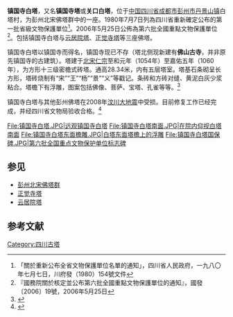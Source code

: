 {{otheruses|subject=位于四川省成都市彭州市的第六批[[全国重点文物保护单位|全国重点文物保护单位]]镇国寺白塔|other=位于江苏省扬州市的'''镇国寺塔'''|镇国寺塔}}
{{msg:四川省文物保護單位
|名稱 = 關口白塔
|編號 = 80
|圖片 = 
|級別 = S1
|分類 = 
|時代 = [[宋代|宋代]]
|地点 = [[四川省|四川省]][[彭縣|彭縣]][[關口鎮|關口鎮]]
|坐標 =
|登錄 = 1980年7月7日
}}
{{msg:四川省文物保護單位
|名稱 = 彭州佛塔-镇国寺塔
|編號 = 698
|圖片 = 镇国寺白塔.JPG
|級別 = 106
|分類 = 古建筑
|時代 = 宋
|地点 = [[四川省|四川省]][[彭州市|彭州市]]
|坐標 = {{coord|31|04|22.3|N|103|50|46.5|E}}
|登錄 = 2006年5月25日
}}
'''镇国寺白塔'''，又名'''镇国寺塔'''或'''关口白塔'''，位于[[中国|中国]][[四川省|四川省]][[成都市|成都市]][[彭州市|彭州市]][[丹景山镇|丹景山镇]]白塔村，为彭州北宋佛塔群中的一座。1980年7月7日列為四川省重新確定公布的第一批省級文物保護單位<ref>「關於重新公布全省文物保護單位名單的通知」，四川省人民政府，一九八〇年七月七日，川府發（1980）154號文件</ref>。2006年5月25日公佈為第六批全國重點文物保護單位<ref>『國務院關於核定並公布第六批全國重點文物保護單位的通知』，國發〔2006〕19號，2006年5月25日</ref>。包括镇国寺白塔与[[云居院塔|云居院塔]]、[[正觉寺塔|正觉寺塔]]等三座佛塔。

镇国寺白塔以镇国寺而得名，镇国寺现已不存（塔北侧现新建有'''佛山古寺'''，并非原先镇国寺的古建筑）。塔建于[[北宋|北宋]][[仁宗|仁宗]]至和元年（1054年）至嘉佑五年（1060年），为方形十三级密檐式砖塔。通高28.34米，内有五层塔室。塔基石条砌呈长方形，塔砖烧制有“宋”“王”“杨”“景”“义”等戳记。条砖和方砖对缝、黄泥白灰少浆粘合。塔檐下有浮雕，图案包括佛像、菩萨、宝塔、孔雀等等。<ref>{{Cite book |author=国家文物局 |title=中国文物地图集（四川分册，上） |publisher=文物出版社 |location=北京 |year=2009}}</ref> 

镇国寺白塔与其他彭州佛塔在2008年[[汶川大地震|汶川大地震]]中受损。目前修复工作已经完成，并经四川省文物局验收合格。<ref>{{Cite web | title=四川彭州市积极打造文化城市名片 文化事业亮点纷呈 | url=http://www.cntour2.com/viewnews/2013/11/15/l5GwrciZexLWMbaFTOmM0.shtml | access-date=2014-05-01 | archive-url=https://web.archive.org/web/20140303160815/http://www.cntour2.com/viewnews/2013/11/15/l5GwrciZexLWMbaFTOmM0.shtml | archive-date=2014-03-03 | dead-url=yes }}</ref>

<gallery>
File:镇国寺白塔.JPG|远观镇国寺白塔
File:镇国寺白塔南面.JPG|在院内仰视白塔南面
File:镇国寺白塔东面檐雕.JPG|白塔东面塔檐上的浮雕
File:镇国寺白塔国保碑.JPG|第六批全国重点文物保护单位标志碑
</gallery>

==参见==
*[[彭州佛塔|彭州北宋佛塔群]]
*[[正觉寺塔|正觉寺塔]]
*[[云居院塔|云居院塔]]

==参考文献==
{{reflist}}
{{四川全国重点文物保护单位}}

[[Category:四川古塔|Category:四川古塔]]